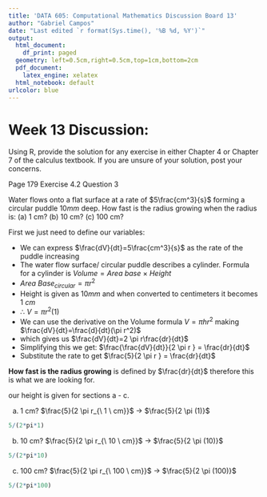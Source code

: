 ```yaml
---
title: 'DATA 605: Computational Mathematics Discussion Board 13'
author: "Gabriel Campos"
date: "Last edited `r format(Sys.time(), '%B %d, %Y')`"
output:
  html_document:
    df_print: paged
  geometry: left=0.5cm,right=0.5cm,top=1cm,bottom=2cm
  pdf_document:
    latex_engine: xelatex
  html_notebook: default
urlcolor: blue
---
```


# Week 13 Discussion:

Using R, provide the solution for any exercise in either Chapter 4 or Chapter 7 of the calculus textbook. If you are unsure of your solution, post your concerns.

Page 179 Exercise 4.2 Question 3

Water flows onto a flat surface at a rate of $5\frac{cm^3}{s}$ forming a circular puddle $10mm$ deep. How fast is the radius growing when the radius is: (a) 1 cm?  (b) 10 cm?  (c) 100 cm?

First we just need to define our variables:

- We can express $\frac{dV}{dt}=5\frac{cm^3}{s}$ as the rate of the puddle increasing
- The water flow surface/ circular puddle describes a cylinder. Formula for a cylinder is $Volume=Area \ base \ \times \ Height$
- $Area \ Base_{circular} = \pi r^2$
- Height is given as $10mm$ and when converted to centimeters it becomes $1 \ cm$
- $\therefore \ V=\pi r^2 (1)$
- We can use the derivative on the Volume formula $V=\pi h r^2$ making $\frac{dV}{dt}=\frac{d}{dt}(\pi r^2)$ 
- which gives us $\frac{dV}{dt}=2 \pi r\frac{dr}{dt}$
- Simplifying this we get: $\frac{\frac{dV}{dt}}{2 \pi r } = \frac{dr}{dt}$ 
- Substitute the rate to get $\frac{5}{2 \pi r } = \frac{dr}{dt}$

**How fast is the radius growing** is defined by $\frac{dr}{dt}$ therefore this is what we are looking for.

our height is given for sections a - c.

(a) 1 cm? $\frac{5}{2 \pi r_{\ 1 \ cm}}$ $\rightarrow$ $\frac{5}{2 \pi (1)}$

```r
5/(2*pi*1)
```

(b) 10 cm? $\frac{5}{2 \pi r_{\ 10 \ cm}}$ $\rightarrow$ $\frac{5}{2 \pi (10)}$

```r
5/(2*pi*10)
```

(c) 100 cm? $\frac{5}{2 \pi r_{\ 100 \ cm}}$ $\rightarrow$ $\frac{5}{2 \pi (100)}$

```r
5/(2*pi*100)
```

